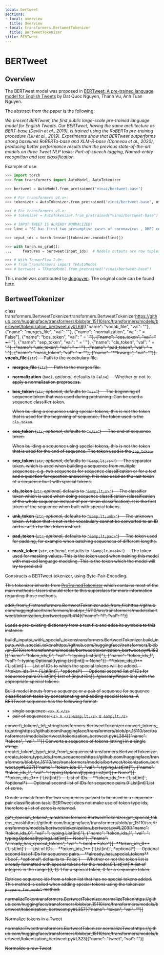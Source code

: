 ```yaml
---
local: bertweet
sections:
- local: overview
  title: Overview
- local: transformers.BertweetTokenizer
  title: BertweetTokenizer
title: BERTweet
---
```

<script>
</script>
<!--Copyright 2020 The HuggingFace Team. All rights reserved.

Licensed under the Apache License, Version 2.0 (the "License"); you may not use this file except in compliance with
the License. You may obtain a copy of the License at

http://www.apache.org/licenses/LICENSE-2.0

Unless required by applicable law or agreed to in writing, software distributed under the License is distributed on
an "AS IS" BASIS, WITHOUT WARRANTIES OR CONDITIONS OF ANY KIND, either express or implied. See the License for the
specific language governing permissions and limitations under the License.
-->

<h1 id="bertweet">BERTweet</h1>

<h2 id="overview">Overview</h2>

The BERTweet model was proposed in [BERTweet: A pre-trained language model for English Tweets](https://www.aclweb.org/anthology/2020.emnlp-demos.2.pdf) by Dat Quoc Nguyen, Thanh Vu, Anh Tuan Nguyen.

The abstract from the paper is the following:

*We present BERTweet, the first public large-scale pre-trained language model for English Tweets. Our BERTweet, having
the same architecture as BERT-base (Devlin et al., 2019), is trained using the RoBERTa pre-training procedure (Liu et
al., 2019). Experiments show that BERTweet outperforms strong baselines RoBERTa-base and XLM-R-base (Conneau et al.,
2020), producing better performance results than the previous state-of-the-art models on three Tweet NLP tasks:
Part-of-speech tagging, Named-entity recognition and text classification.*

Example of use:

```python
>>> import torch
>>> from transformers import AutoModel, AutoTokenizer

>>> bertweet = AutoModel.from_pretrained("vinai/bertweet-base")

>>> # For transformers v4.x+:
>>> tokenizer = AutoTokenizer.from_pretrained("vinai/bertweet-base", use_fast=False)

>>> # For transformers v3.x:
>>> # tokenizer = AutoTokenizer.from_pretrained("vinai/bertweet-base")

>>> # INPUT TWEET IS ALREADY NORMALIZED!
>>> line = "SC has first two presumptive cases of coronavirus , DHEC confirms HTTPURL via @USER :cry:"

>>> input_ids = torch.tensor([tokenizer.encode(line)])

>>> with torch.no_grad():
...     features = bertweet(input_ids)  # Models outputs are now tuples

>>> # With TensorFlow 2.0+:
>>> # from transformers import TFAutoModel
>>> # bertweet = TFAutoModel.from_pretrained("vinai/bertweet-base")
```

This model was contributed by [dqnguyen](https://huggingface.co/dqnguyen). The original code can be found [here](https://github.com/VinAIResearch/BERTweet).

<h2 id="transformers.BertweetTokenizer">BertweetTokenizer</h2>

<div class="docstring">

<docstring><name>class transformers.BertweetTokenizer</name><anchor>transformers.BertweetTokenizer</anchor><source>https://github.com/huggingface/transformers/blob/pr_15110/src/transformers/models/bertweet/tokenization_bertweet.py#L68</source><parameters>[{"name": "vocab_file", "val": ""}, {"name": "merges_file", "val": ""}, {"name": "normalization", "val": " = False"}, {"name": "bos_token", "val": " = '<s>'"}, {"name": "eos_token", "val": " = '</s>'"}, {"name": "sep_token", "val": " = '</s>'"}, {"name": "cls_token", "val": " = '<s>'"}, {"name": "unk_token", "val": " = '<unk>'"}, {"name": "pad_token", "val": " = '<pad>'"}, {"name": "mask_token", "val": " = '<mask>'"}, {"name": "**kwargs", "val": ""}]</parameters><paramsdesc>- **vocab_file** (`str`) --
  Path to the vocabulary file.
- **merges_file** (`str`) --
  Path to the merges file.
- **normalization** (`bool`, *optional*, defaults to `False`) --
  Whether or not to apply a normalization preprocess.
- **bos_token** (`str`, *optional*, defaults to `"<s>"`) --
  The beginning of sequence token that was used during pretraining. Can be used a sequence classifier token.

  <Tip>

  When building a sequence using special tokens, this is not the token that is used for the beginning of
  sequence. The token used is the `cls_token`.

  </Tip>

- **eos_token** (`str`, *optional*, defaults to `"</s>"`) --
  The end of sequence token.

  <Tip>

  When building a sequence using special tokens, this is not the token that is used for the end of sequence.
  The token used is the `sep_token`.

  </Tip>

- **sep_token** (`str`, *optional*, defaults to `"&amp;lt;/s>"`) --
  The separator token, which is used when building a sequence from multiple sequences, e.g. two sequences for
  sequence classification or for a text and a question for question answering. It is also used as the last
  token of a sequence built with special tokens.
- **cls_token** (`str`, *optional*, defaults to `"&amp;lt;s>"`) --
  The classifier token which is used when doing sequence classification (classification of the whole sequence
  instead of per-token classification). It is the first token of the sequence when built with special tokens.
- **unk_token** (`str`, *optional*, defaults to `"&amp;lt;unk>"`) --
  The unknown token. A token that is not in the vocabulary cannot be converted to an ID and is set to be this
  token instead.
- **pad_token** (`str`, *optional*, defaults to `"&amp;lt;pad>"`) --
  The token used for padding, for example when batching sequences of different lengths.
- **mask_token** (`str`, *optional*, defaults to `"&amp;lt;mask>"`) --
  The token used for masking values. This is the token used when training this model with masked language
  modeling. This is the token which the model will try to predict.</paramsdesc><paramgroups>0</paramgroups></docstring>

Constructs a BERTweet tokenizer, using Byte-Pair-Encoding.

This tokenizer inherits from [PreTrainedTokenizer](/docs/transformers/pr_15110/en/main_classes/tokenizer#transformers.PreTrainedTokenizer) which contains most of the main methods. Users should refer to
this superclass for more information regarding those methods.





<div class="docstring">
<docstring><name>add\_from\_file</name><anchor>transformers.BertweetTokenizer.add_from_file</anchor><source>https://github.com/huggingface/transformers/blob/pr_15110/src/transformers/models/bertweet/tokenization_bertweet.py#L414</source><parameters>[{"name": "f", "val": ""}]</parameters></docstring>

Loads a pre-existing dictionary from a text file and adds its symbols to this instance.


</div>
<div class="docstring">
<docstring><name>build\_inputs\_with\_special\_tokens</name><anchor>transformers.BertweetTokenizer.build_inputs_with_special_tokens</anchor><source>https://github.com/huggingface/transformers/blob/pr_15110/src/transformers/models/bertweet/tokenization_bertweet.py#L183</source><parameters>[{"name": "token_ids_0", "val": ": typing.List[int]"}, {"name": "token_ids_1", "val": ": typing.Optional[typing.List[int]] = None"}]</parameters><paramsdesc>- **token_ids_0** (`List[int]`) --
  List of IDs to which the special tokens will be added.
- **token_ids_1** (`List[int]`, *optional*) --
  Optional second list of IDs for sequence pairs.</paramsdesc><paramgroups>0</paramgroups><rettype>`List[int]`</rettype><retdesc>List of [input IDs](../glossary#input-ids) with the appropriate special tokens.</retdesc></docstring>

Build model inputs from a sequence or a pair of sequence for sequence classification tasks by concatenating and
adding special tokens. A BERTweet sequence has the following format:

- single sequence: `<s> X </s>`
- pair of sequences: `<s> A </s>&amp;lt;/s> B &amp;lt;/s>`








</div>
<div class="docstring">
<docstring><name>convert\_tokens\_to\_string</name><anchor>transformers.BertweetTokenizer.convert_tokens_to_string</anchor><source>https://github.com/huggingface/transformers/blob/pr_15110/src/transformers/models/bertweet/tokenization_bertweet.py#L384</source><parameters>[{"name": "tokens", "val": ""}]</parameters></docstring>
Converts a sequence of tokens (string) in a single string.

</div>
<div class="docstring">
<docstring><name>create\_token\_type\_ids\_from\_sequences</name><anchor>transformers.BertweetTokenizer.create_token_type_ids_from_sequences</anchor><source>https://github.com/huggingface/transformers/blob/pr_15110/src/transformers/models/bertweet/tokenization_bertweet.py#L237</source><parameters>[{"name": "token_ids_0", "val": ": typing.List[int]"}, {"name": "token_ids_1", "val": ": typing.Optional[typing.List[int]] = None"}]</parameters><paramsdesc>- **token_ids_0** (`List[int]`) --
  List of IDs.
- **token_ids_1** (`List[int]`, *optional*) --
  Optional second list of IDs for sequence pairs.</paramsdesc><paramgroups>0</paramgroups><rettype>`List[int]`</rettype><retdesc>List of zeros.</retdesc></docstring>

Create a mask from the two sequences passed to be used in a sequence-pair classification task. BERTweet does
not make use of token type ids, therefore a list of zeros is returned.








</div>
<div class="docstring">
<docstring><name>get\_special\_tokens\_mask</name><anchor>transformers.BertweetTokenizer.get_special_tokens_mask</anchor><source>https://github.com/huggingface/transformers/blob/pr_15110/src/transformers/models/bertweet/tokenization_bertweet.py#L209</source><parameters>[{"name": "token_ids_0", "val": ": typing.List[int]"}, {"name": "token_ids_1", "val": ": typing.Optional[typing.List[int]] = None"}, {"name": "already_has_special_tokens", "val": ": bool = False"}]</parameters><paramsdesc>- **token_ids_0** (`List[int]`) --
  List of IDs.
- **token_ids_1** (`List[int]`, *optional*) --
  Optional second list of IDs for sequence pairs.
- **already_has_special_tokens** (`bool`, *optional*, defaults to `False`) --
  Whether or not the token list is already formatted with special tokens for the model.</paramsdesc><paramgroups>0</paramgroups><rettype>`List[int]`</rettype><retdesc>A list of integers in the range [0, 1]: 1 for a special token, 0 for a sequence token.</retdesc></docstring>

Retrieve sequence ids from a token list that has no special tokens added. This method is called when adding
special tokens using the tokenizer `prepare_for_model` method.








</div>
<div class="docstring">
<docstring><name>normalizeToken</name><anchor>transformers.BertweetTokenizer.normalizeToken</anchor><source>https://github.com/huggingface/transformers/blob/pr_15110/src/transformers/models/bertweet/tokenization_bertweet.py#L357</source><parameters>[{"name": "token", "val": ""}]</parameters></docstring>

Normalize tokens in a Tweet


</div>
<div class="docstring">
<docstring><name>normalizeTweet</name><anchor>transformers.BertweetTokenizer.normalizeTweet</anchor><source>https://github.com/huggingface/transformers/blob/pr_15110/src/transformers/models/bertweet/tokenization_bertweet.py#L323</source><parameters>[{"name": "tweet", "val": ""}]</parameters></docstring>

Normalize a raw Tweet


</div></div>
